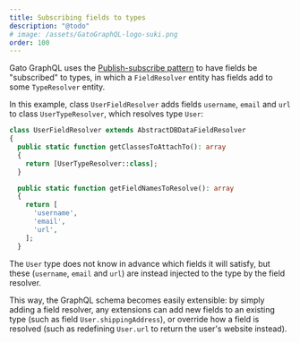 ```yaml
---
title: Subscribing fields to types
description: "@todo"
# image: /assets/GatoGraphQL-logo-suki.png
order: 100
---
```


Gato GraphQL uses the [Publish-subscribe pattern](https://en.wikipedia.org/wiki/Publish%E2%80%93subscribe_pattern) to have fields be "subscribed" to types, in which a `FieldResolver` entity has fields add to some `TypeResolver` entity.

In this example, class `UserFieldResolver` adds fields `username`, `email` and `url` to class `UserTypeResolver`, which resolves type `User`:

```php
class UserFieldResolver extends AbstractDBDataFieldResolver
{
  public static function getClassesToAttachTo(): array
  {
    return [UserTypeResolver::class];
  }

  public static function getFieldNamesToResolve(): array
  {
    return [
      'username',
      'email',
      'url',
    ];
  }
```

The `User` type does not know in advance which fields it will satisfy, but these (`username`, `email` and `url`) are instead injected to the type by the field resolver.

This way, the GraphQL schema becomes easily extensible: by simply adding a field resolver, any extensions can add new fields to an existing type (such as field `User.shippingAddress`), or override how a field is resolved (such as redefining `User.url` to return the user's website instead).